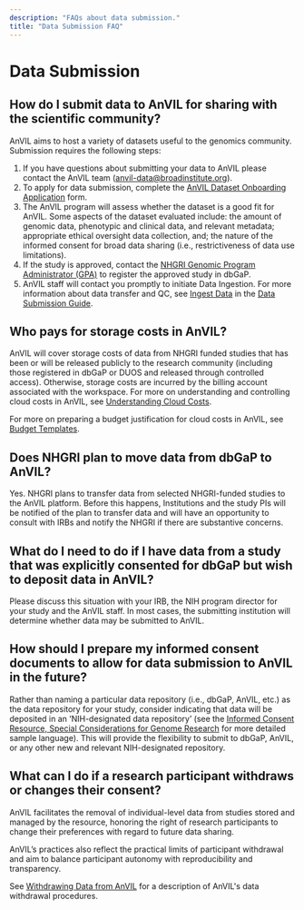 ```yaml
---
description: "FAQs about data submission."
title: "Data Submission FAQ"
---
```


# Data Submission

## How do I submit data to AnVIL for sharing with the scientific community?

AnVIL aims to host a variety of datasets useful to the genomics community. Submission requires the following steps:

1. If you have questions about submitting your data to AnVIL please contact the AnVIL team ([anvil-data@broadinstitute.org](mailto:anvil-data@broadinstitute.org)).
2. To apply for data submission, complete the [AnVIL Dataset Onboarding Application](https://docs.google.com/forms/d/e/1FAIpQLSdK_r1DTb_bBUiG9IvY5hwJ4Y-LHoaXk-E4L98MRcLR2TTtcQ/viewform) form.
3. The AnVIL program will assess whether the dataset is a good fit for AnVIL. Some aspects of the dataset evaluated include: the amount of genomic data, phenotypic and clinical data, and relevant metadata; appropriate ethical oversight data collection, and; the nature of the informed consent for broad data sharing (i.e., restrictiveness of data use limitations).
4. If the study is approved, contact the [NHGRI Genomic Program Administrator (GPA)](<https://www.genome.gov/staff/Jennifer-Strasburger-MS#:~:text=Biography,Data%20Access%20Committee%20(DAC)>) to register the approved study in dbGaP.
5. AnVIL staff will contact you promptly to initiate Data Ingestion. For more information about data transfer and QC, see [Ingest Data](/learn/data-submitters/submission-guide/ingesting-data) in the [Data Submission Guide](/learn/data-submitters/submission-guide/data-submitters-overview).

## Who pays for storage costs in AnVIL?

AnVIL will cover storage costs of data from NHGRI funded studies that has been or will be released publicly to the research community (including those registered in dbGaP or DUOS and released through controlled access). Otherwise, storage costs are incurred by the billing account associated with the workspace.
For more on understanding and controlling cloud costs in AnVIL, see [Understanding Cloud Costs](/learn/control-cloud-costs/understanding-cloud-costs).

For more on preparing a budget justification for cloud costs in AnVIL, see [Budget Templates](/learn/control-cloud-costs/budget-templates).

## Does NHGRI plan to move data from dbGaP to AnVIL?

Yes. NHGRI plans to transfer data from selected NHGRI-funded studies to the AnVIL platform. Before this happens, Institutions and the study PIs will be notified of the plan to transfer data and will have an opportunity to consult with IRBs and notify the NHGRI if there are substantive concerns.

## What do I need to do if I have data from a study that was explicitly consented for dbGaP but wish to deposit data in AnVIL?

Please discuss this situation with your IRB, the NIH program director for your study and the AnVIL staff. In most cases, the submitting institution will determine whether data may be submitted to AnVIL.

## How should I prepare my informed consent documents to allow for data submission to AnVIL in the future?

Rather than naming a particular data repository (i.e., dbGaP, AnVIL, etc.) as the data repository for your study, consider indicating that data will be deposited in an ‘NIH-designated data repository’ (see the [Informed Consent Resource, Special Considerations for Genome Research](https://www.genome.gov/about-genomics/policy-issues/Informed-Consent-for-Genomics-Research/Special-Considerations-for-Genome-Research#6) for more detailed sample language). This will provide the flexibility to submit to dbGaP, AnVIL, or any other new and relevant NIH-designated repository.

## What can I do if a research participant withdraws or changes their consent?

AnVIL facilitates the removal of individual-level data from studies stored and managed by the resource, honoring the right of research participants to change their preferences with regard to future data sharing.

AnVIL’s practices also reflect the practical limits of participant withdrawal and aim to balance participant autonomy with reproducibility and transparency.

See [Withdrawing Data from AnVIL](/learn/data-submitters/resources/anvil-data-withdrawal-procedures) for a description of AnVIL's data withdrawal procedures.
